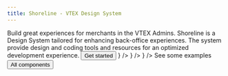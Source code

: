 ```yaml
---
title: Shoreline - VTEX Design System
---
```



<Flex direction="column" justify="flex-start" align='flex-start' gap="$space-6" className={styles.hero}>
  <Text className={styles.heading}>Build great experiences for merchants in the VTEX Admins.</Text>
  <Text className={styles.subtitle}>Shoreline is a Design System tailored for enhancing back-office experiences. The system provide design and coding tools and resources for an optimized development experience.</Text>
  <Button className={styles.button} size="large" asChild variant="primary">
    <Link href="/guides/getting-started">Get started <IconArrowRight /></Link>
  </Button>
</Flex>

<ImgCardGrid mb="7.5rem">
  <ImgCard 
    href="/foundations"
    title="Foundations"
    description="Fundamental design guidance for creating quality admin experiences"
    image={
      <img className={styles.image} src='assets/landing-foundations.webp' alt="feature foundations" />
    }
  />
  <ImgCard 
    href="/components"
    title="Components"
    description="Reusable elements and styles, packaged through code, for building admin interfaces"
    image={
      <img className={styles.image} src='assets/landing-components.webp' alt="feature components" />
    }
  />
  <ImgCard 
    href="/guides/getting-started"
    title="Guides"
    description="Learn how to use the Shoreline resources and how to contribute to evolve the system"
    image={
      <img className={styles.image} src='assets/landing-guides.webp' alt="feature guides" />
    }
  />
</ImgCardGrid>

<Flex direction="column" justify="flex-start" align='flex-start' gap="$space-6">
  <Text as="h2" className={styles.heading2}>See some examples</Text>
  <ComponentSummaryGrid>
    <Showcase name="button" />
    <Showcase name="table" />
    <Showcase name="menu" />
    <Showcase name="date-range-picker" />
    <Showcase name="checkbox-group" />
    <Showcase name="tooltip" />
  </ComponentSummaryGrid>
  <Button className={styles.button} size="large" asChild variant="secondary">
    <Link href="/components">All components <IconArrowRight suppressHydrationWarning /></Link>
  </Button>
</Flex>

